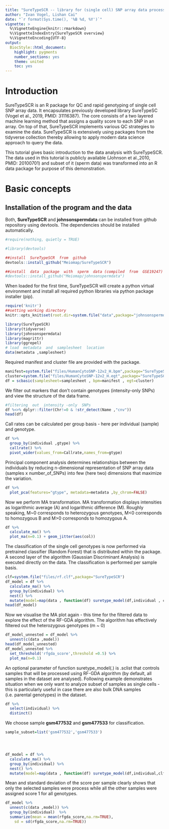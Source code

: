 ```yaml
---
title: "SureTypeSCR -- library for (single cell) SNP array data processing"
author: "Ivan Vogel, Lishan Cai"
date: "`r format(Sys.time(), '%B %d, %Y')`"
vignette: >
  %\VignetteEngine{knitr::rmarkdown}
  %\VignetteIndexEntry{SureTypeSCR overview}
  %\VignetteEncoding{UTF-8}
output:
  BiocStyle::html_document:
    highlight: pygments
    number_sections: yes
    theme: united
    toc: yes
---
```


# Introduction

SureTypeSCR is an R package for QC and rapid genotyping of single cell SNP array data. It encapsulates previously developed library SureTypeSC (Vogel et al., 2019, PMID: 31116387). The core consists of a two layered machine learning method that assigns a quality score to each SNP in an array. On top of that, SureTypeSCR implements various QC strategies to examine the data. SureTypeSCR is extensively using packages from the tidyverse collection thereby allowing to apply modern data science approach to query the data.

This tutorial gives basic introduction to the data analysis with SureTypeSCR. The data used in this tutorial is publicly available (Johnson et al.,2010, PMID: 20100701) and subset of it (sperm data) was transformed into an R data package for purpose of this demonstration.

# Basic concepts

## Installation of the program and the data

Both, **SureTypeSCR** and **johnsonspermdata** can be installed from github repository using devtools. The dependencies should be installed automatically.

```r
#require(nothing, quietly = TRUE)

#library(devtools)

##install  SureTypeSCR  from  github
devtools::install_github("Meiomap/SureTypeSCR")

##install  data  package  with  sperm  data (compiled  from  GSE19247)
#devtools::install_github("Meiomap/johnsonspermdata")

```

When loaded for the first time, SureTypeSCR will create a python virtual environment and install all required python libraries via python package installer (pip).

```r
require('knitr')
##setting working directory
knitr::opts_knit$set(root.dir=system.file("data",package="johnsonspermdata"))

```

```r
library(SureTypeSCR)
library(tidyverse)
library(johnsonspermdata)
library(magrittr)
library(ggrepel)
# load  metadata  and  samplesheet  location
data(metadata ,samplesheet)
```

Required manifest and cluster file are provided with the package.

```r
manifest=system.file("files/HumanCytoSNP-12v2_H.bpm",package="SureTypeSCR")
cluster=system.file("files/HumanCytoSNP-12v2_H.egt",package="SureTypeSCR")
df = scbasic(samplesheet=samplesheet , bpm=manifest , egt=cluster)
```

We filter out markers that don't contain genotypes (intensity-only SNPs) and view the structure of the data frame.

```r
#filtering  out  intensity -only  SNPs
df %<>% dplyr::filter(Chr!=0 & !str_detect(Name ,"cnv"))
head(df)

```

Call rates can be calculated per group basis - here per individual (sample) and genotype.

```r
df %>%
  group_by(individual ,gtype) %>%
  callrate() %>%
  pivot_wider(values_from=Callrate,names_from=gtype)

```

Principal component analysis determines relationships between the individuals by reducing n-dimensional representation of SNP array data (samples x number_of_SNPs) into few (here two) dimensions that maximize the variation.

```r
df %>%
  plot_pca(features="gtype", metadata=metadata ,by_chrom=FALSE)
```

Now we perform MA transformation. MA transformation displays intensities as logarithmic average (A) and logarithmic difference (M). Roughly speaking, M\~0 corresponds to heterozygous genotypes, M\<0 corresponds to homozygous B and M\>0 corresponds to homozygous A.

```r
df %>%
  calculate_ma() %>%
  plot_ma(n=0.1) + geom_jitter(aes(col))

```

The classification of the single cell genotypes is now performed via pretrained classifier (Random Forest) that is distributed within the package. A second layer of the algorithm (Gaussian Discriminant Analysis) is executed directly on the data. The classification is performed per sample basis.

```r
clf=system.file("files/rf.clf",package="SureTypeSCR")
df_model = df %>%
  calculate_ma() %>%
  group_by(individual) %>%
  nest() %>%
  mutate(model=map(data , function(df) suretype_model(df,individual , clf)))
head(df_model)
```

Now we visualise the MA plot again - this time for the filtered data to explore the effect of the RF-GDA algorithm. The algorithm has effectively filtered out the heterozygous genotypes (m \~ 0)

```r
df_model_unnested = df_model %>%
  unnest(c(data ,model))
head(df_model_unnested)
df_model_unnested %>%
  set_threshold('rfgda_score',threshold =0.5) %>%
  plot_ma(n=0.1)
```

An optional parameter of function suretype_model(.) is .sclist that controls samples that will be processed using RF-GDA algorithm (by default, all samples in the dataset are analysed). Following example demonstrates situation when we only want to analyze subset of samples as single cells - this is particularly useful in case there are also bulk DNA samples (i.e. parental genotypes) in the dataset.

```r
df %>% 
  select(individual) %>%
  distinct()

```

We choose sample **gsm477532** and **gsm477533** for classification.

```r
sample_subset=list('gsm477532','gsm477533')




df_model = df %>%
  calculate_ma() %>%
  group_by(individual) %>%
  nest() %>%
  mutate(model=map(data , function(df) suretype_model(df,individual,clf,.sclist=sample_subset)))
```

Mean and standard deviation of the score per sample clearly shows that only the selected samples were process while all the other samples were assigned score 1 for all genotypes.

```r
df_model %>%
  unnest(c(data ,model)) %>%
  group_by(individual)  %>%
  summarize(mean = mean(rfgda_score,na.rm=TRUE),
    sd = sd(rfgda_score,na.rm=TRUE))

```
